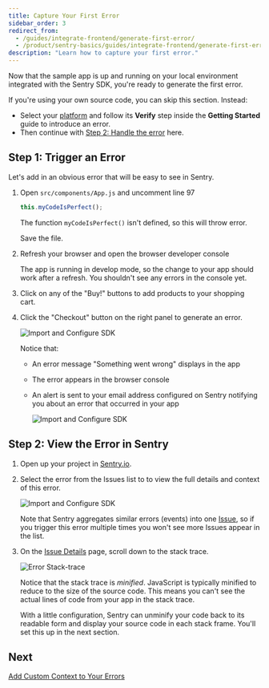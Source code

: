 ```yaml
---
title: Capture Your First Error
sidebar_order: 3
redirect_from:
  - /guides/integrate-frontend/generate-first-error/
  - /product/sentry-basics/guides/integrate-frontend/generate-first-error/
description: "Learn how to capture your first error."
---
```


Now that the sample app is up and running on your local environment integrated with the Sentry SDK, you're ready to generate the first error.

If you're using your own source code, you can skip this section. Instead:

- Select your [platform](/platforms/) and follow its **Verify** step inside the **Getting Started** guide to introduce an error.
- Then continue with [Step 2: Handle the error](#step-2-handle-the-error) here.

## Step 1: Trigger an Error

Let's add in an obvious error that will be easy to see in Sentry.

1. Open `src/components/App.js` and uncomment line 97

   ```javascript {filename:src/components/App.js}
   this.myCodeIsPerfect();
   ```

   The function `myCodeIsPerfect()` isn't defined, so this will throw error.

   Save the file.

1. Refresh your browser and open the browser developer console

   The app is running in develop mode, so the change to your app should work after a refresh. You shouldn't see any errors in the console yet.

1. Click on any of the "Buy!" buttons to add products to your shopping cart.

1. Click the "Checkout" button on the right panel to generate an error.

   ![Import and Configure SDK](generate-first-error-01.png)

   Notice that:

   - An error message "Something went wrong" displays in the app
   - The error appears in the browser console
   - An alert is sent to your email address configured on Sentry notifying you about an error that occurred in your app

     ![Import and Configure SDK](generate-first-error-03.png)

## Step 2: View the Error in Sentry

1. Open up your project in [Sentry.io](https://sentry.io/).

2. Select the error from the Issues list to to view the full details and context of this error.

   ![Import and Configure SDK](generate-first-error-05.png)

   Note that Sentry aggregates similar errors (events) into one [Issue](/product/issues/), so if you trigger this error multiple times you won't see more Issues appear in the list.

3. On the [Issue Details](/product/issues/issue-details/) page, scroll down to the stack trace.

   ![Error Stack-trace](generate-first-error-06.png)

   Notice that the stack trace is _minified_. JavaScript is typically minified to reduce to the size of the source code. This means you can't see the actual lines of code from your app in the stack trace.

   With a little configuration, Sentry can unminify your code back to its readable form and display your source code in each stack frame. You'll set this up in the next section.

## Next

[Add Custom Context to Your Errors](/product/sentry-basics/integrate-frontend/add-context/)
